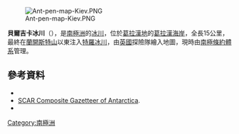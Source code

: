 [[Image:Ant-pen-map-Kiev.PNG|thumb]]

{{Coord|65|23|S|63|50|W|source:GNIS|display=title}}

'''貝爾吉卡冰川'''（{{lang-en|Belgica Glacier}}），是[[南極洲|南極洲]]的[[冰川|冰川]]，位於[[葛拉漢地|葛拉漢地]]的[[葛拉漢海岸|葛拉漢海岸]]，全長15公里，最終在[[蘭開斯特山|蘭開斯特山]]以東注入[[特羅冰川|特羅冰川]]，由[[英國|英國]]探險隊繪入地圖，現時由[[南極條約體系|南極條約體系]]管理。

==參考資料==
*{{cite gnis | type = antarid | id = 1182| name = Belgica Glacier | accessdate = 2011-05-31}}
* [http://data.aad.gov.au/aadc/gaz/scar/ SCAR Composite Gazetteer of Antarctica]{{WebCite|url=https://www.webcitation.org/5ug2CfC7m?url=http://data.aad.gov.au/aadc/gaz/scar/ |date=20101202140255 |dateformat=iso }}.
* {{usgs-gazetteer|id=1182}}

{{DEFAULTSORT:Belgica Glacier}}
[[Category:南極洲|Category:南極洲]]


{{GrahamCoast-geo-stub}}